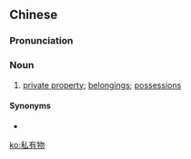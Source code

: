 ==Chinese==
{{zh-forms|type=21}}

===Pronunciation===
{{zh-pron
|m=sīyǒuwù
|cat=n
}}

===Noun===
{{zh-noun}}

# [[private property]]; [[belongings]]; [[possession]]s

====Synonyms====
* {{zh-l|私有財產}}

[[ko:私有物]]